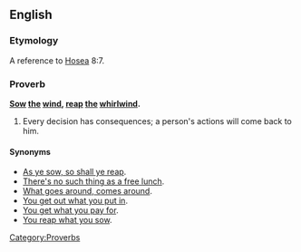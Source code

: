 ==English==

===Etymology===
A reference to [[w:Book of Hosea|Hosea]] 8:7.

===Proverb===
'''[[sow|Sow]] [[the]] [[wind]], [[reap]] [[the]] [[whirlwind]].'''

# Every decision has consequences; a person's actions will come back to him.

====Synonyms====
*[[As ye sow, so shall ye reap]].
*[[There's no such thing as a free lunch]].
*[[What goes around, comes around]].
*[[You get out what you put in]].
*[[You get what you pay for]].
*[[You reap what you sow]].

[[Category:Proverbs]]